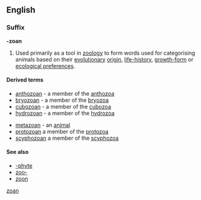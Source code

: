==English==

===Suffix===
'''-zoan''' 

# {{zoology}} Used primarily as a tool in [[zoology]] to form words used for categorising animals based on their [[evolutionary]] [[origin]], [[life-history]], [[growth-form]] or [[ecological preferences]].

====Derived terms====
{{rel-top|terms with suffix ''-zoan''}}
* [[anthozoan]] - a member of the [[anthozoa]]
* [[bryozoan]] - a member of the [[bryozoa]]
* [[cubozoan]] - a member of the [[cubozoa]]
* [[hydrozoan]] - a member of the [[hydrozoa]]
{{rel-mid}}
* [[metazoan]] - an [[animal]]
* [[protozoan]] a member of the [[protozoa]]
* [[scyphozoan]] a member of the [[scyphozoa]]
{{rel-bottom}}

====See also====
* [[-phyte]]
* [[zoo-]]
* [[zoon]]

[[Category:English suffixes|zoan]]